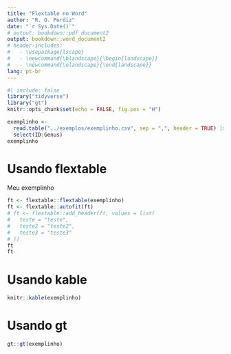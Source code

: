 ```yaml
---
title: "Flextable no Word"
author: "R. O. Perdiz"
date: "`r Sys.Date()`"
# output: bookdown::pdf_document2
output: bookdown::word_document2
# header-includes:
#   - \usepackage{lscape}
#   - \newcommand{\blandscape}{\begin{landscape}}
#   - \newcommand{\elandscape}{\end{landscape}}
lang: pt-br
---
```


```r
#| include: false
library("tidyverse")
library("gt")
knitr::opts_chunk$set(echo = FALSE, fig.pos = "H")
```

```r
exemplinho <- 
  read.table("../exemplos/exemplinho.csv", sep = ",", header = TRUE) |> 
  select(ID:Genus)
exemplinho
```

# Usando flextable


Meu exemplinho

```r
ft <- flextable::flextable(exemplinho)
ft <- flextable::autofit(ft)
# ft <- flextable::add_header(ft, values = list(
#   teste = "teste",
#   teste2 = "teste2",
#   teste3 = "teste3"
# ))
ft
ft
```

# Usando kable

```r
knitr::kable(exemplinho)
```

# Usando gt

```r
gt::gt(exemplinho)
```

